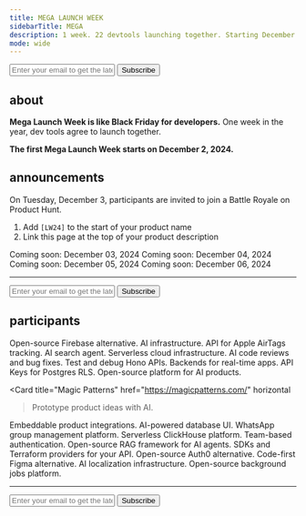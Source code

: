 ```yaml
---
title: MEGA LAUNCH WEEK
sidebarTitle: MEGA
description: 1 week. 22 devtools launching together. Starting December 2, 2024.
mode: wide
---
```


<form
  action="https://buttondown.com/api/emails/embed-subscribe/launchweek.dev"
  method="post"
  target="popupwindow"
  onsubmit="window.open('https://buttondown.com/launchweek.dev', 'popupwindow')"
  class="embeddable-buttondown-form"
>
  <input
    type="email"
    name="email"
    placeholder="Enter your email to get the latest updates"
    id="bd-email"
  />
  <input type="submit" value="Subscribe" />
</form>

## about

**Mega Launch Week is like Black Friday for developers.** One week in the year, dev tools agree to launch together.

**The first Mega Launch Week starts on December 2, 2024.**

<CardGroup cols={2}>
  <Card
    title="Watch on GitHub"
    icon="github"
    href="https://git.new/lw"
    horizontal
  ></Card>
  <Card
    title="Follow on X"
    icon="x-twitter"
    href="https://x.com/launchweekdev"
    horizontal
  ></Card>
</CardGroup>

## announcements

On Tuesday, December 3, participants are invited to join a Battle Royale on Product Hunt.

1. Add `[LW24]` to the start of your product name
2. Link this page at the top of your product description

<Tabs>
  <Tab title="Mon">
    <Card icon="calendar" horizontal>
      <Card title="Supabase released its AI Assistant v2" href="https://supabase.com/blog/supabase-ai-assistant-v2"></Card>
      <Card title="Replexica now does instant translations in CI/CD" href="https://x.com/vrcprl/status/1863600226352947686"></Card>
    </Card>
  </Tab>
  <Tab title="Tue">
    <Card icon="calendar" horizontal>
      Coming soon: December 03, 2024
    </Card>
  </Tab>
  <Tab title="Wed">
    <Card icon="calendar" horizontal>
      Coming soon: December 04, 2024
    </Card>
  </Tab>
  <Tab title="Thu">
    <Card icon="calendar" horizontal>
      Coming soon: December 05, 2024
    </Card>
  </Tab>
  <Tab title="Fri">
    <Card icon="calendar" horizontal>
      Coming soon: December 06, 2024
    </Card>
  </Tab>
</Tabs>

---

<form
  action="https://buttondown.com/api/emails/embed-subscribe/launchweek.dev"
  method="post"
  target="popupwindow"
  onsubmit="window.open('https://buttondown.com/launchweek.dev', 'popupwindow')"
  class="embeddable-buttondown-form"
>
  <input
    type="email"
    name="email"
    placeholder="Enter your email to get the latest updates"
    id="bd-email"
  />
  <input type="submit" value="Subscribe" />
</form>

## participants

<CardGroup cols={2}>
  <Card title="Supabase" href="https://supabase.com" horizontal>
      Open-source Firebase alternative.
  </Card>

<Card title="Pinecone" href="https://www.pinecone.io/" horizontal>
  AI infrastructure.
</Card>

<Card title="AirPinpoint" href="https://airpinpoint.com/" horizontal>
  API for Apple AirTags tracking.
</Card>

<Card title="Andi" href="https://andisearch.com/" horizontal>
  AI search agent.
</Card>

<Card title="Beam.cloud" href="https://beam.cloud/" horizontal>
  Serverless cloud infrastructure.
</Card>

<Card title="Ellipsis" href="https://ellipsis.dev/" horizontal>
  AI code reviews and bug fixes.
</Card>

<Card title="Fiberplane" href="https://fiberplane.com/" horizontal>
  Test and debug Hono APIs.
</Card>

<Card title="Jamsocket" href="https://jamsocket.com/" horizontal>
  Backends for real-time apps.
</Card>

<Card title="KeyHippo" href="https://www.keyhippo.com/" horizontal>
  API Keys for Postgres RLS.
</Card>

<Card title="Laminar" href="https://www.lmnr.ai/" horizontal>
  Open-source platform for AI products.
</Card>

<Card
  title="Magic Patterns"
  href="https://magicpatterns.com/"
  horizontal
>Prototype product ideas with AI.</Card>

<Card title="OpenInt" href="https://openint.dev/" horizontal>
  Embeddable product integrations.
</Card>

<Card title="Outerbase" href="https://outerbase.com/" horizontal>
  AI-powered database UI.
</Card>

<Card title="Periskope" href="https://periskope.app/" horizontal>
  WhatsApp group management platform.
</Card>

<Card title="Propel" href="https://www.propeldata.com/" horizontal>
  Serverless ClickHouse platform.
</Card>

<Card title="PropelAuth" href="https://www.propelauth.com/" horizontal>
  Team-based authentication.
</Card>

<Card title="Quivr" href="https://quivr.com/" horizontal>
  Open-source RAG framework for AI agents.
</Card>

<Card title="Speakeasy" href="https://speakeasy.com/" horizontal>
  SDKs and Terraform providers for your API.
</Card>

<Card title="Stack Auth" href="https://stack-auth.com/" horizontal>
  Open-source Auth0 alternative.
</Card>

<Card title="Tempo Labs" href="https://tempolabs.ai/" horizontal>
  Code-first Figma alternative.
</Card>

<Card title="Replexica" href="https://replexica.com/" horizontal>
  AI localization infrastructure.
</Card>

<Card title="Trigger.dev" href="https://trigger.dev/" horizontal>
  Open-source background jobs platform.
</Card>

</CardGroup>

---

<form
  action="https://buttondown.com/api/emails/embed-subscribe/launchweek.dev"
  method="post"
  target="popupwindow"
  onsubmit="window.open('https://buttondown.com/launchweek.dev', 'popupwindow')"
  class="embeddable-buttondown-form"
>
  <input
    type="email"
    name="email"
    placeholder="Enter your email to get the latest updates"
    id="bd-email"
  />
  <input type="submit" value="Subscribe" />
</form>
